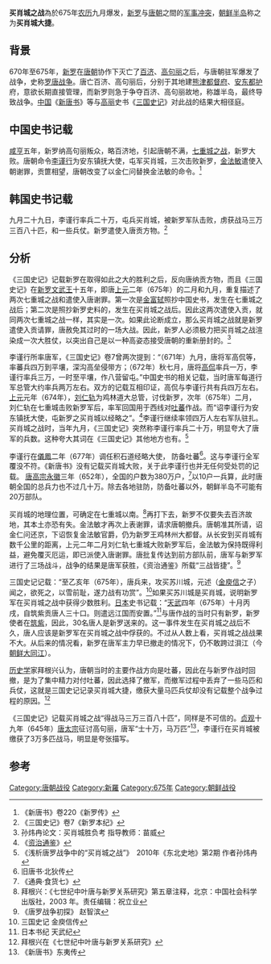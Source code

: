 {{Infobox Military Conflict
|conflict=买肖城之战
|partof=罗唐战争 
|image=
|caption=
|date=675年农历九月
|place=买肖城（今[[大韩民国|大韩民国]][[漣川郡|漣川郡]]境内）
|result=各自宣称胜利
|combatant1=[[唐朝|唐朝]]
|combatant2=[[新罗|新罗]]
|commander1=[[李谨行|李谨行]]
|commander2=[[文武王_(新羅)|文武王]]<br>[[金元述|金元述]]
|strength1=中国史书记载：40,000<br>[[韩国|韩国]]史书记载：200,000
|strength2=30,000
|casualties1=中国史书记载：少数<br>韩国史书记载：6,047人阵亡 被缴获战马三万三百八十匹 武器30,000件
|casualties2=不明
}}
'''买肖城之战'''為於675年[[农历|农历]]九月爆发，[[新罗|新罗]]与[[唐朝|唐朝]]之間的[[军事冲突|军事冲突]]，[[朝鲜半岛|朝鲜半岛]]称之为'''买肖城大捷'''。

== 背景 ==
670年至675年，[[新罗|新罗]]在[[唐朝|唐朝]]协作下灭亡了[[百济|百济]]、[[高句丽|高句丽]]之后，与唐朝驻军爆发了战争，史称[[罗唐战争|罗唐战争]]。唐亡百济、高句丽后，分别于其地建[[熊津都督府|熊津都督府]]、[[安东都护|安东都护]]府，意欲长期直接管理，而新罗则急于争夺百济、高句丽故地，称雄半岛，最终导致战争。[[中国|中国]]《[[新唐书|新唐书]]》等与[[高丽|高丽]]史书《[[三国史记|三国史记]]》对此战的结果大相径庭。
== 中国史书记载 ==
[[咸亨|咸亨]]五年，新罗纳高句丽叛众，略百济地，引起唐朝不满，[[七重城之战|七重城之战]]，新罗大败。唐朝命令[[李谨行|李谨行]]为安东镇抚大使，屯军买肖城，三次击败新罗，[[金法敏|金法敏]]遣使入朝谢罪，贡篚相望，唐朝改变了以金仁问替换金法敏的命令。<ref>《新唐书》卷220《新罗传》</ref>
== 韩国史书记载 ==
九月二十九日，李谨行率兵二十万，屯兵买肖城，被新罗军队击败，虏获战马三万三百八十匹，和一些兵仗。新罗遣使入唐贡方物。<ref>《三国史记》卷7《新罗本纪》</ref>
== 分析 ==
《三国史记》记载新罗在取得如此之大的胜利之后，反向唐纳贡方物，而且《三国史记》在[[新罗文武王|新罗文武王]]十五年，即唐[[上元|上元]]二年（675年）的二月和九月，重复描述了两次七重城之战和遣使入唐谢罪。第一次是[[金富轼|金富轼]]照抄中国史书，发生在七重城之战后；第二次是照抄新罗史料的，发生在买肖城之战后。因此这两次遣使入贡，就同两次七重城之战一样，其实是一次。如果此论断成立，那么买肖城之战就是新罗遣使入贡请罪，唐赦免其过时的一场大战。因此，新罗人必须极力把买肖城之战渲染成一次大胜仗，以突出自己是以一种高姿态接受唐朝的重新册封的。<ref>孙炜冉论文：买肖城胜负考 指导教师：苗威</ref>

李谨行所率唐军，《三国史记》卷7曾两次提到：“（671年）九月，唐将军高侃等，率蕃兵四万到平壤，深沟高垒侵带方；（672年）秋七月，唐将[[高侃|高侃]]率兵一万，李谨行率兵三万，一时至平壤，作八营留屯。”中国史书的相关记载，当时唐军每道行军总管大约率兵两万左右。双方的记载互相印证，高侃与李谨行共有兵四万左右。[[上元|上元]]元年（674年），[[刘仁轨|刘仁轨]]为鸡林道大总管，讨伐新罗，次年（675年）二月，刘仁轨在七重城击败新罗军后，率军回国用于西线对[[吐蕃|吐蕃]]作战。而“诏李谨行为安东镇抚大使，屯新罗之买肖城以经略之”。<ref>《[[资治通鉴|资治通鉴]]》</ref>李谨行继续率领四万人左右军队驻扎。买肖城之战时，当年九月，《三国史记》突然称李谨行率兵二十万，明显夸大了唐军的兵数。这种夸大其词在《三国史记》其他地方也有。<ref>《浅析唐罗战争中的“买肖城之战”》　2010年《东北史地》第2期 作者孙炜冉</ref>

李谨行在[[儀鳳|儀鳳]]二年（677年）调任积石道经略大使， 防备吐蕃<ref>旧唐书·北狄传</ref>。这与李谨行全军覆没不符。《新唐书》没有记载买肖城大败，关于此李谨行也并无任何受处罚的记载。 [[唐高宗|唐高宗]][[永徽|永徽]]三年（652年），全国的户数为380万户，<ref>《通典·食货七》</ref>以10户一兵算，此时唐朝全国的总兵力也不过几十万。除去各地驻防，防备吐蕃以外，朝鲜半岛不可能有20万部队。

买肖城的地理位置，可确定在七重城以南。<ref>拜根兴：《七世纪中叶唐与新罗关系研究》第五章注释，北京：中国社会科学出版社，2003 年。责任编辑：祝立业</ref>再打下去，新罗不仅要失去百济故地，其本土亦恐有失。金法敏才再次上表谢罪，请求唐朝撤兵。唐朝准其所请，诏金仁问还京，下诏恢复金法敏官爵，仍为新罗王鸡林州大都督。从长安到买肖城有数千公里的距离，上元二年二月刘仁轨七重城大败新罗军后，金法敏为保持既得利益，避免覆灭厄运，即已派使入唐谢罪。唐批复传达到前方部队前，唐军与新罗军进行了三场战斗，战争的结果是唐军获胜，《资治通鉴》所载“三战皆捷”。<ref>《唐罗战争初探》 赵智滨</ref>

三国史记记载：“至乙亥年（675年），唐兵来，攻买苏川城，元述（[[金庾信|金庾信]]之子）闻之，欲死之，以雪前耻，遂力战有功赏”。<ref>三国史记 金庾信传</ref>如果买苏川城是买肖城，说明新罗军在买肖城之战中获得少数胜利。[[日本|日本]]史书记载：“[[天武天皇|天武]]四年（675年）十月丙戌，自筑紫贡唐人三十口。则遣远江国而安置。”<ref>日本书纪 天武纪</ref>与唐作战的当时只有新罗，新罗使者在[[筑紫|筑紫]]，因此，30名唐人是新罗送来的。这一事件发生在买肖城之战后不久，唐人应该是新罗军在买肖城之战中俘获的。不过从人数上看，买肖城之战战果不大。从后来的情况看，新罗在唐军主力早已撤走的情况下，仍不敢跨过浿江（今[[朝鲜|朝鲜]][[大同江|大同江]]）。　 　

[[历史学|历史学]]家拜根兴认为，唐朝当时的主要作战方向是吐蕃，因此在与新罗作战时回撤，是为了集中精力对付吐蕃，因此选择了撤军，而撤军过程中丢弃了一些马匹和兵仗，这就是三国史记记录买肖城大捷，缴获大量马匹兵仗却没有记载整个战争过程的原因。<ref>拜根兴在《七世纪中叶唐与新罗关系研究》</ref>

《三国史记》记载买肖城之战“得战马三万三百八十匹”，同样是不可信的。[[贞观|贞观]]十九年（645年）[[唐太宗|唐太宗]]征讨高句丽，唐军“士十万，马万匹”<ref>《新唐书》东夷传</ref>，李谨行在买肖城被缴获了3万多匹战马，明显是夸张描写。
==参考==
{{reflist}}

[[Category:唐朝战役|Category:唐朝战役]]
[[Category:新羅|Category:新羅]]
[[Category:675年|Category:675年]]
[[Category:朝鲜战役|Category:朝鲜战役]]